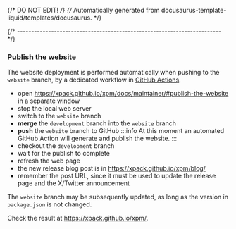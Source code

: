 {/* DO NOT EDIT! */}
{/* Automatically generated from docusaurus-template-liquid/templates/docusaurus. */}

{/* ------------------------------------------------------------------------ */}

### Publish the website

The website deployment is performed automatically when pushing to the
`website` branch, by a dedicated workflow in
[GitHub Actions](https://github.com/xpack/xpm-js/actions/workflows/publish-github-pages.yml).

- open https://xpack.github.io/xpm/docs/maintainer/#publish-the-website in a separate window
- stop the local web server
- switch to the `website` branch
- **merge** the `development` branch into the `website` branch
- **push** the `website` branch to GitHub
  :::info
  At this moment an automated GitHub Action will generate and publish the website.
  :::
- checkout the `development` branch
- wait for the publish to complete
- refresh the web page
- the new release blog post is
in https://xpack.github.io/xpm/blog/
- remember the post URL, since it must be used to update the release page
and the X/Twitter announcement

The `website` branch may be subsequently updated, as long as the
version in `package.json` is not changed.

Check the result at https://xpack.github.io/xpm/.
